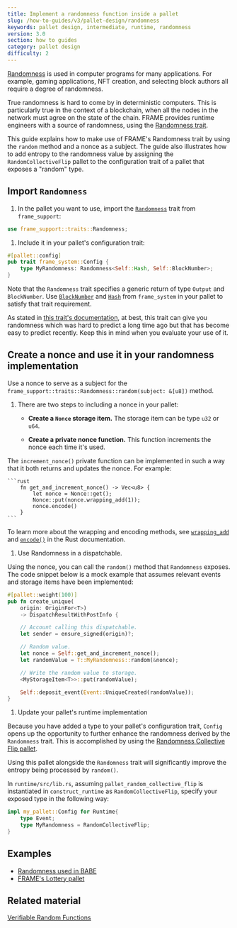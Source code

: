 ```yaml
---
title: Implement a randomness function inside a pallet
slug: /how-to-guides/v3/pallet-design/randomness
keywords: pallet design, intermediate, runtime, randomness
version: 3.0 
section: how to guides
category: pallet design
difficulty: 2
---
```


[Randomness](/v3/runtime/randomness) is used in computer programs for many applications. For example, gaming applications, NFT creation, and selecting block authors all require a degree of randomness.

True randomness is hard to come by in deterministic computers. This is particularly true in the context of a blockchain, when all the nodes in the network must agree on the state of the chain. FRAME provides runtime engineers with a source of randomness, using the [Randomness trait](/rustdocs/latest/frame_support/traits/trait.Randomness.html).
        
This guide explains how to make use of FRAME's Randomness trait by using the `random` method and a nonce as a subject. 
The guide also illustrates how to add entropy to the randomness value by assigning the `RandomCollectiveFlip` pallet to the configuration trait of a pallet that exposes a "random" type.

## Import `Randomness`

1. In the pallet you want to use, import the [`Randomness`](/rustdocs/latest/frame_support/traits/trait.Randomness.html) 
   trait from `frame_support`:

  ```rust
  use frame_support::traits::Randomness;
  ```

1. Include it in your pallet's configuration trait:

  ```rust
  #[pallet::config]
  pub trait frame_system::Config {
      type MyRandomness: Randomness<Self::Hash, Self::BlockNumber>;
  }
  ```

  Note that the `Randomness` trait specifies a generic return of type `Output` and `BlockNumber`. 
  Use [`BlockNumber`](/rustdocs/latest/frame_system/pallet/trait.Config.html#associatedtype.BlockNumber) 
  and [`Hash`](/rustdocs/latest/frame_system/pallet/trait.Config.html#associatedtype.Hash) from `frame_system`
  in your pallet to satisfy that trait requirement.
  
  As stated in [this trait's documentation](/rustdocs/latest/frame_support/traits/trait.Randomness.html), at best, this trait can give you randomness which was hard to predict a long time ago but that has become easy to predict recently. 
  Keep this in mind when you evaluate your use of it.

## Create a nonce and use it in your randomness implementation

Use a nonce to serve as a subject for the `frame_support::traits::Randomness::random(subject: &[u8])` method.

1. There are two steps to including a nonce in your pallet:
 
    * **Create a `Nonce` storage item.** The storage item can be type `u32` or `u64`. 

    * **Create a private nonce function.** This function increments the nonce each time it's used.

  The `increment_nonce()` private function can be implemented in such a way that it both returns and updates the nonce. 
  For example:

    ```rust
        fn get_and_increment_nonce() -> Vec<u8> {
            let nonce = Nonce::get();
            Nonce::put(nonce.wrapping_add(1));
            nonce.encode()
        }
    ```

  To learn more about the wrapping and encoding methods, see [`wrapping_add`](/rustdocs/latest/funty/trait.IsInteger.html#tymethod.wrapping_add) and [`encode()`](/rustdocs/latest/frame_support/dispatch/trait.Encode.html#method.encode) in the Rust documentation.

1. Use Randomness in a dispatchable.

  Using the nonce, you can call the `random()` method that `Randomness` exposes. The code snippet below is a mock example that assumes 
  relevant events and storage items have been implemented:

  ```rust
  #[pallet::weight(100)]
  pub fn create_unique(
      origin: OriginFor<T>)
      -> DispatchResultWithPostInfo {

      // Account calling this dispatchable.
      let sender = ensure_signed(origin)?;

      // Random value.
      let nonce = Self::get_and_increment_nonce();
      let randomValue = T::MyRandomness::random(&nonce);

      // Write the random value to storage.
      <MyStorageItem<T>>::put(randomValue);

      Self::deposit_event(Event::UniqueCreated(randomValue));
  }
  ```

1. Update your pallet's runtime implementation

  Because you have added a type to your pallet's configuration trait, `Config` opens up the opportunity to further enhance the randomness 
  derived by the `Randomness` trait. This is accomplished by using the [Randomness Collective Flip pallet][rcf-pallet-rustdocs].

  Using this pallet alongside the `Randomness` trait will significantly improve the entropy being processed by `random()`.

  In `runtime/src/lib.rs`, assuming `pallet_random_collective_flip` is instantiated in `construct_runtime` as `RandomCollectiveFlip`, 
  specify your exposed type in the following way:

  ```rust
  impl my_pallet::Config for Runtime{
      type Event;
      type MyRandomness = RandomCollectiveFlip;
  }
  ```

## Examples

- [Randomness used in BABE](https://github.com/paritytech/substrate/blob/master/frame/babe/src/randomness.rs)
- [FRAME's Lottery pallet](https://github.com/paritytech/substrate/blob/master/frame/lottery/src/lib.rs#L471)

## Related material

[Verifiable Random Functions](https://en.wikipedia.org/wiki/Verifiable_random_function)

[rcf-pallet-rustdocs]: /rustdocs/latest/pallet_randomness_collective_flip/index.html
